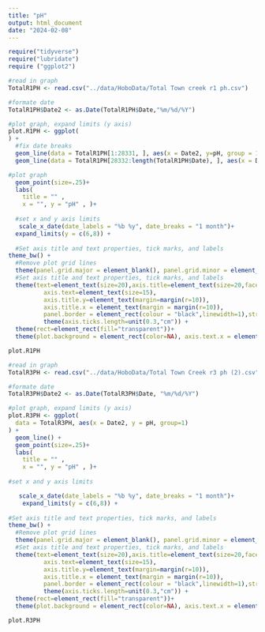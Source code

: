 ```yaml
---
title: "pH"
output: html_document
date: "2024-02-08"
---
```

```r
require("tidyverse")
require("lubridate")
require ("ggplot2")
```

```r
#read in graph 
TotalR1PH <- read.csv("../data/HoboData/Total Town creek r1 ph.csv")

#formate date
TotalR1PH$Date2 <- as.Date(TotalR1PH$Date,"%m/%d/%Y")

#plot graph, expand limits (y axis) 
plot.R1PH <- ggplot(
) +
  #fix date breaks 
  geom_line(data = TotalR1PH[1:28331, ], aes(x = Date2, y=pH, group = 1 )) +
  geom_line(data = TotalR1PH[28332:length(TotalR1PH$Date), ], aes(x = Date2, y=pH, group = 2 )) +

#plot graph
  geom_point(size=.25)+ 
  labs(
    title = "" ,
    x = "", y = "pH" , )+
    
  #set x and y axis limits
   scale_x_date(date_labels = "%b %y", date_breaks = "1 month")+
  expand_limits(y = c(6,8)) + 
  
  #Set axis title and text properties, tick marks, and labels
theme_bw() +
  #Remove plot grid lines
  theme(panel.grid.major = element_blank(), panel.grid.minor = element_blank()) +
  #Set axis title and text properties, tick marks, and labels
  theme(text=element_text(size=20),axis.title=element_text(size=20,face="bold"),
          axis.text=element_text(size=15),  
          axis.title.y=element_text(margin=margin(r=10)),
          axis.title.x = element_text(margin = margin(r=10)),
          panel.border = element_rect(colour = "black",linewidth=1),strip.text = element_text(size = 20), legend.position="none", legend.title = element_text(size=20), legend.text=element_text(size=20)) + 
          theme(axis.ticks.length=unit(0.3,"cm")) + 
  theme(rect=element_rect(fill="transparent"))+
  theme(plot.background = element_rect(color=NA), axis.text.x = element_text(angle=45, hjust = 1))

plot.R1PH
```
```r

#read in graph 
TotalR3PH <- read.csv("../data/HoboData/Total Town Creek r3 ph (2).csv")

#formate date
TotalR3PH$Date2 <- as.Date(TotalR3PH$Date, "%m/%d/%Y")

#plot graph, expand limits (y axis) 
plot.R3PH <- ggplot(
  data = TotalR3PH, aes(x = Date2, y = pH, group=1)
) +
  geom_line() +
  geom_point(size=.25)+ 
  labs(
    title = "" ,
    x = "", y = "pH" , )+
    
#set x and y axis limits

   scale_x_date(date_labels = "%b %y", date_breaks = "1 month")+
    expand_limits(y = c(6,8)) + 
    
#Set axis title and text properties, tick marks, and labels
theme_bw() +
  #Remove plot grid lines
  theme(panel.grid.major = element_blank(), panel.grid.minor = element_blank()) +
  #Set axis title and text properties, tick marks, and labels
  theme(text=element_text(size=20),axis.title=element_text(size=20,face="bold"),
          axis.text=element_text(size=15),  
          axis.title.y=element_text(margin=margin(r=10)),
          axis.title.x = element_text(margin = margin(r=10)),
          panel.border = element_rect(colour = "black",linewidth=1),strip.text = element_text(size = 20), legend.position="none", legend.title = element_text(size=20), legend.text=element_text(size=20)) + 
          theme(axis.ticks.length=unit(0.3,"cm")) + 
  theme(rect=element_rect(fill="transparent"))+
  theme(plot.background = element_rect(color=NA), axis.text.x = element_text(angle=45, hjust = 1))

plot.R3PH
```

